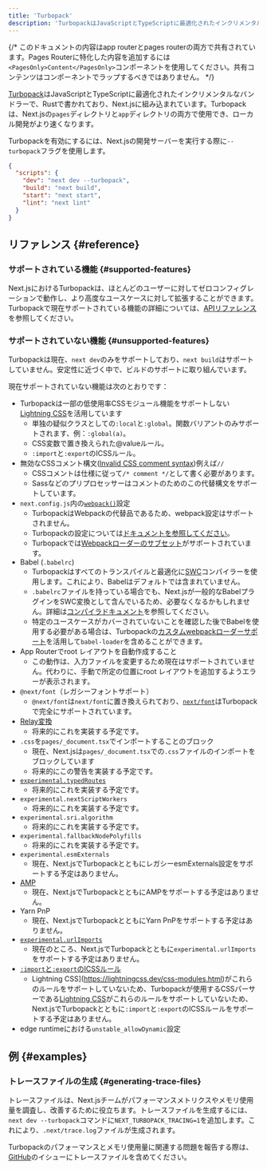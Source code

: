 ```yaml
---
title: 'Turbopack'
description: 'TurbopackはJavaScriptとTypeScriptに最適化されたインクリメンタルなバンドラーで、Rustで書かれており、Next.jsに組み込まれています。'
---
```


{/* このドキュメントの内容はapp routerとpages routerの両方で共有されています。Pages Routerに特化した内容を追加するには`<PagesOnly>Content</PagesOnly>`コンポーネントを使用してください。共有コンテンツはコンポーネントでラップするべきではありません。 */}

[Turbopack](https://turbo.build/pack)はJavaScriptとTypeScriptに最適化されたインクリメンタルなバンドラーで、Rustで書かれており、Next.jsに組み込まれています。Turbopackは、Next.jsの`pages`ディレクトリと`app`ディレクトリの両方で使用でき、ローカル開発がより速くなります。

Turbopackを有効にするには、Next.jsの開発サーバーを実行する際に`--turbopack`フラグを使用します。

```json title="package.json" highlight={3}
{
  "scripts": {
    "dev": "next dev --turbopack",
    "build": "next build",
    "start": "next start",
    "lint": "next lint"
  }
}
```

## リファレンス {#reference}

### サポートされている機能 {#supported-features}

Next.jsにおけるTurbopackは、ほとんどのユーザーに対してゼロコンフィグレーションで動作し、より高度なユースケースに対して拡張することができます。Turbopackで現在サポートされている機能の詳細については、[APIリファレンス](/docs/app/api-reference/config/next-config-js/turbo)を参照してください。

### サポートされていない機能 {#unsupported-features}

Turbopackは現在、`next dev`のみをサポートしており、`next build`はサポートしていません。安定性に近づく中で、ビルドのサポートに取り組んでいます。

現在サポートされていない機能は次のとおりです：

- Turbopackは一部の低使用率CSSモジュール機能をサポートしない[Lightning CSS](https://lightningcss.dev/)を活用しています
  - 単独の疑似クラスとしての`:local`と`:global`。関数バリアントのみサポートされます、例：`:global(a)`。
  - CSS変数で置き換えられた@valueルール。
  - `:import`と`:export`のICSSルール。
- 無効なCSSコメント構文([Invalid CSS comment syntax](https://stackoverflow.com/questions/51843506/are-double-slash-comments-valid-in-css))例えば`//`
  - CSSコメントは仕様に従って`/* comment */`として書く必要があります。
  - Sassなどのプリプロセッサーはコメントのためのこの代替構文をサポートしています。
- `next.config.js`内の[`webpack()`](/docs/app/api-reference/config/next-config-js/webpack)設定
  - TurbopackはWebpackの代替品であるため、webpack設定はサポートされません。
  - Turbopackの設定については[ドキュメントを参照してください](/docs/app/api-reference/config/next-config-js/turbo)。
  - Turbopackでは[Webpackローダーのサブセット](/docs/app/api-reference/config/next-config-js/turbo#configuring-webpack-loaders)がサポートされています。
- Babel (`.babelrc`)
  - Turbopackはすべてのトランスパイルと最適化に[SWC](/docs/architecture/nextjs-compiler#why-swc)コンパイラーを使用します。これにより、Babelはデフォルトでは含まれていません。
  - `.babelrc`ファイルを持っている場合でも、Next.jsが一般的なBabelプラグインをSWC変換として含んでいるため、必要なくなるかもしれません。詳細は[コンパイラドキュメント](/docs/architecture/nextjs-compiler#supported-features)を参照してください。
  - 特定のユースケースがカバーされていないことを確認した後でBabelを使用する必要がある場合は、Turbopackの[カスタムwebpackローダーサポート](/docs/app/api-reference/config/next-config-js/turbo#configuring-webpack-loaders)を活用して`babel-loader`を含めることができます。
- App Routerでroot レイアウトを自動作成すること
  - この動作は、入力ファイルを変更するため現在はサポートされていません。代わりに、手動で所定の位置にroot レイアウトを追加するようエラーが表示されます。
- `@next/font`（レガシーフォントサポート）
  - `@next/font`は`next/font`に置き換えられており、[`next/font`](/docs/app/building-your-application/optimizing/fonts)はTurbopackで完全にサポートされています。
- [Relay変換](/docs/architecture/nextjs-compiler#relay)
  - 将来的にこれを実装する予定です。
- `.css`を`pages/_document.tsx`でインポートすることのブロック
  - 現在、Next.jsは`pages/_document.tsx`での`.css`ファイルのインポートをブロックしています
  - 将来的にこの警告を実装する予定です。
- [`experimental.typedRoutes`](https://nextjs.org/docs/app/api-reference/config/next-config-js/typedRoutes)
  - 将来的にこれを実装する予定です。
- `experimental.nextScriptWorkers`
  - 将来的にこれを実装する予定です。
- `experimental.sri.algorithm`
  - 将来的にこれを実装する予定です。
- `experimental.fallbackNodePolyfills`
  - 将来的にこれを実装する予定です。
- `experimental.esmExternals`
  - 現在、Next.jsでTurbopackとともにレガシーesmExternals設定をサポートする予定はありません。
- [AMP](https://nextjs.org/docs/canary/pages/building-your-application/configuring/amp)
  - 現在、Next.jsでTurbopackとともにAMPをサポートする予定はありません。
- Yarn PnP
  - 現在、Next.jsでTurbopackとともにYarn PnPをサポートする予定はありません。
- [`experimental.urlImports`](/docs/app/api-reference/config/next-config-js/urlImports)
  - 現在のところ、Next.jsでTurbopackとともに`experimental.urlImports`をサポートする予定はありません。
- [`:import`と`:export`のICSSルール](https://github.com/css-modules/icss)
  - Lightning CSS](https://lightningcss.dev/css-modules.html)がこれらのルールをサポートしていないため、Turbopackが使用するCSSパーサーである[Lightning CSS](https://lightningcss.dev/css-modules.html)がこれらのルールをサポートしていないため、Next.jsでTurbopackとともに`:import`と`:export`のICSSルールをサポートする予定はありません。
- edge runtimeにおける`unstable_allowDynamic`設定

## 例 {#examples}

### トレースファイルの生成 {#generating-trace-files}

トレースファイルは、Next.jsチームがパフォーマンスメトリクスやメモリ使用量を調査し、改善するために役立ちます。トレースファイルを生成するには、`next dev --turbopack`コマンドに`NEXT_TURBOPACK_TRACING=1`を追加します。これにより、`.next/trace.log`ファイルが生成されます。

Turbopackのパフォーマンスとメモリ使用量に関連する問題を報告する際は、[GitHub](https://github.com/vercel/next.js)のイシューにトレースファイルを含めてください。
